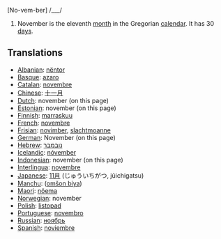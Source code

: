 [No-vem-ber] /___/

#November is the eleventh [[month]] in the Gregorian [[calendar]]. It has 30 [[day]]s.

==Translations==
*[[Albanian]]: [[nëntor]]
*[[Basque]]: [[azaro]]
*[[Catalan]]: [[novembre]]
*[[Chinese]]: [[十一月]]
*[[Dutch]]: november (on this page)
*[[Estonian]]: november (on this page)
*[[Finnish]]: [[marraskuu]]
*[[French]]: [[novembre]]
*[[Frisian]]: [[novimber]], [[slachtmoanne]]
*[[German]]: November (on this page)
*[[Hebrew]]: [[נובמבר]]
*[[Icelandic]]: [[nóvember]]
*[[Indonesian]]: november (on this page)
*[[Interlingua]]: [[novembre]]
*[[Japanese]]: [[11月]] (じゅういちがつ, jūichigatsu)
*[[Manchu]]: ([[omšon biya]])
*[[Maori]]: [[nöema]]
*[[Norwegian]]: november
*[[Polish]]: [[listopad]]
*[[Portuguese]]: [[novembro]]
*[[Russian]]: [[ноябрь]]
*[[Spanish]]: [[noviembre]]